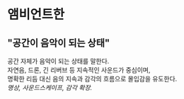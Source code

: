 # 앰비언트한
## "공간이 음악이 되는 상태"
공간 자체가 음악이 되는 상태를 말한다.  
자연음, 드론, 긴 리버브 등 지속적인 사운드가 중심이며,  
명확한 리듬 대신 음의 지속과 감각의 흐름으로 몰입감을 유도한다.  
*명상, 사운드스케이프, 감각 확장.*